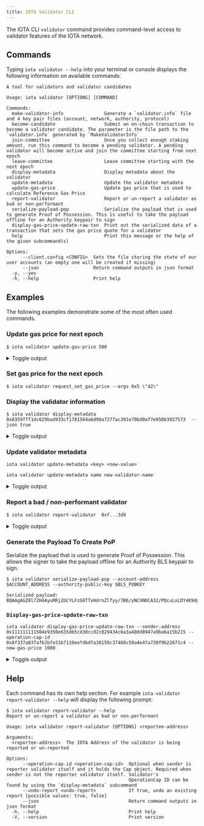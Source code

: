 ```yaml
---
title: IOTA Validator CLI
---
```


The IOTA CLI `validator` command provides command-level access to validator features of the IOTA network.

## Commands

Typing `iota validator --help` into your terminal or console displays the following information on available commands.

```shell
A tool for validators and validator candidates

Usage: iota validator [OPTIONS] [COMMAND]

Commands:
  make-validator-info               Generate a `validator.info` file and 4 key pair files (account, network, authority, protocol)
  become-candidate                  Submit an on-chain transaction to become a validator candidate. The parameter is the file path to the `validator.info` generated by `MakeValidatorInfo`
  join-committee                    Once you collect enough staking amount, run this command to become a pending validator. A pending validator will become active and join the committee starting from next epoch
  leave-committee                   Leave committee starting with the next epoch
  display-metadata                  Display metadata about the validator
  update-metadata                   Update the validator metadata
  update-gas-price                  Update gas price that is used to calculate Reference Gas Price
  report-validator                  Report or un-report a validator as bad or non-performant
  serialize-payload-pop             Serialize the payload that is used to generate Proof of Possession. This is useful to take the payload offline for an Authority keypair to sign
  display-gas-price-update-raw-txn  Print out the serialized data of a transaction that sets the gas price quote for a validator
  help                              Print this message or the help of the given subcommand(s)

Options:
      --client.config <CONFIG>  Sets the file storing the state of our user accounts (an empty one will be created if missing)
      --json                    Return command outputs in json format
  -y, --yes                     
  -h, --help                    Print help
```

## Examples

The following examples demonstrate some of the most often used commands. 

### Update gas price for next epoch

```shell
$ iota validator update-gas-price 500
```


<details>
  <summary>
  Toggle output
  </summary>

```shell
----- Transaction Digest ----
A8z83EqjmgwRNFV6sme6A5tTTTQPjiLgiW76neyvhLud

----- Transaction Data ----
╭───────────────────────────────────────────────────────────────────────────────────────────────────────────────────────────────────────────────────────────────────────────────────────────────────────────────────────────────────────────────────────────────────────────────────────────────────────────────────────╮
│ Transaction Data                                                                                                                                                                                                                                                                                                      │
├───────────────────────────────────────────────────────────────────────────────────────────────────────────────────────────────────────────────────────────────────────────────────────────────────────────────────────────────────────────────────────────────────────────────────────────────────────────────────────┤
│ Sender: 0xf...3d9                                                                                                                                                                                                                                                                                                     │
│ Gas Owner: 0xf...3d9                                                                                                                                                                                                                                                                                                  │
│ Gas Budget: 200000000 NANOS                                                                                                                                                                                                                                                                                           │
│ Gas Price: 1000 NANOS                                                                                                                                                                                                                                                                                                 │
│ Gas Payment:                                                                                                                                                                                                                                                                                                          │
│  ┌──                                                                                                                                                                                                                                                                                                                  │
│  │ ID: 0x8...19e                                                                                                                                                                                                                                                                                                      │
│  │ Version: 1                                                                                                                                                                                                                                                                                                         │
│  │ Digest: 8UEiGYe3KL3S6JPs8uP2sbbx7sMCtzi8yJJ6SyTe9V1x                                                                                                                                                                                                                                                               │
│  └──                                                                                                                                                                                                                                                                                                                  │
│                                                                                                                                                                                                                                                                                                                       │
│ Transaction Kind : Programmable                                                                                                                                                                                                                                                                                       │
│ Inputs: [Object(SharedObject { object_id: 0x0...005, initial_shared_version: SequenceNumber(1), mutable: true }), Object(ImmOrOwnedObject { object_id: 0x4...dbe, version: SequenceNumber(1), digest: o#82z9UUX9iD2Mq9zvciD56kmmDYqjF3iwaFadi3Mk16eJ }), Pure(IOTAPureValue { value_type: Some(U64), value: "500" })] │
│ Commands: [                                                                                                                                                                                                                                                                                                           │
│   MoveCall(0x0...003::iota_system::request_set_gas_price(Input(0),Input(1),Input(2))),                                                                                                                                                                                                                                │
│ ]                                                                                                                                                                                                                                                                                                                     │
│                                                                                                                                                                                                                                                                                                                       │
│                                                                                                                                                                                                                                                                                                                       │
│ Signatures:                                                                                                                                                                                                                                                                                                           │
│  j2FE7GNkHm9+ey0zTQrgfaTXJgGu1vYWmivrVxbUfP56vIrxMFA4XxqEyw7Q8pM1FR+JDPgCsE1kgZRGH6TZDg==                                                                                                                                                                                                                             │
│                                                                                                                                                                                                                                                                                                                       │
╰───────────────────────────────────────────────────────────────────────────────────────────────────────────────────────────────────────────────────────────────────────────────────────────────────────────────────────────────────────────────────────────────────────────────────────────────────────────────────────╯
----- Transaction Effects ----
╭─────────────────────────────────────────────────────────╮
│ Transaction Effects                                     │
├─────────────────────────────────────────────────────────┤
│ Digest: A8z83EqjmgwRNFV6sme6A5tTTTQPjiLgiW76neyvhLud    │
│ Status: Success                                         │
│ Executed Epoch: 5                                       │
│                                                         │
│ Mutated Objects:                                        │
│  ┌──                                                    │
│  │ ID: 0x0...005                                        │
│  │ Owner: Shared                                        │
│  │ Version: 16                                          │
│  │ Digest: ER2L6MxrqKNAsaRd9pWdMwvLzXG3ocGQnytnP9s5QLeh │
│  └──                                                    │
│  ┌──                                                    │
│  │ ID: 0x4...dbe                                        │
│  │ Owner: Account Address ( 0xf45...3d9 )               │
│  │ Version: 16                                          │
│  │ Digest: 4yDkecsKPe8SnacWdECmq1yVDt7MzvpXCxbRGs74PGaB │
│  └──                                                    │
│  ┌──                                                    │
│  │ ID: 0x5...8d1                                        │
│  │ Owner: Object ID: ( 0x000...005 )                    │
│  │ Version: 16                                          │
│  │ Digest: BBu5zHWWX7nnb1XcFu5VLVnKZEU6AqRRarDDjEeBtqWy │
│  └──                                                    │
│  ┌──                                                    │
│  │ ID: 0x8...19e                                        │
│  │ Owner: Account Address ( 0xf45...3d9 )               │
│  │ Version: 16                                          │
│  │ Digest: 4WQp6FYctutMFzf6f2EX68xut71AMubewJ6c7GxpzX7e │
│  └──                                                    │
│                                                         │
│ Shared Objects:                                         │
│  ┌──                                                    │
│  │ ID: 0x0...005                                        │ 
│  │ Version: 15                                          │
│  │ Digest: 6vdobiuiDQpJguDxVbbMNW5ddRqEFkP67C3FWrAVYYuZ │
│  └──                                                    │
│                                                         │
│ Gas Object:                                             │
│  ┌──                                                    │
│  │ ID: 0x8...19e                                        │
│  │ Owner: Account Address ( 0xf45...3d9 )               │
│  │ Version: 16                                          │
│  │ Digest: 4WQp6FYctutMFzf6f2EX68xut71AMubewJ6c7GxpzX7e │
│  └──                                                    │
│                                                         │
│ Gas Cost Summary:                                       │
│  Storage Cost: 31479200                                 │
│  Computation Cost: 1000000                              │
│  Storage Rebate: 0                                      │
│  Non-refundable Storage Fee: 0                          │
│                                                         │
│ Transaction Dependencies:                               │
│  2gqHgPZbjTkDWM9GnVuWU5kT9z2SWN2ggwK3ryxf8aUX           │
│  EmW6DhJWRACNZAvupiTNVacZFLoZxbNJ88mrKVv9DeiJ           │
╰─────────────────────────────────────────────────────────╯
```

</details>


### Set gas price for the next epoch

```shell
$ iota validator request_set_gas_price --args 0x5 \"42\"
```

### Display the validator information

```shell
$ iota validator display-metadata 0x8359fff1dc629bad933cf1781564a6d98a7277ac391e70bd0af7e050b3927573  --json true
```


<details>
  <summary>
  Toggle output
  </summary>

```shell
0x8359fff1dc629bad933cf1781564a6d98a7277ac391e70bd0af7e050b3927573's valdiator status: Active
{
  "iotaAddress": "0x8359fff1dc629bad933cf1781564a6d98a7277ac391e70bd0af7e050b3927573",
  "authorityPubkeyBytes": "lUhBLNuc6bosReVt+jv+BXZboiOjZQyT5tfJbMS1StEyBmPmF7TTuGl2vy/S8zKWGSEbPKPapz46phPZgFRy7TjXEdt6XjBHf/bkEg1atucEzAMPT/6cIx2G5We7wlXK",
  "networkPubkeyBytes": "1JiYHZHJFtuxim7woWhPGdBIe4QPoyvLVgpCRRZwUWg=",
  "protocolPubkeyBytes": "XhjH8q+isy4LP4GS1txLJYl+KQ9kV7b5dnu6C2x4XIk=",
  "proofOfPossessionBytes": "ovRMD5206HPBOoTfx+TgB5NXIKpbra4AuJRVGFSaaFbP2hAAZBDWpP1OD0Nyackf",
  "name": "validator-2.r.iota-rebased-testnet",
  "description": "validator-2.r.iota-rebased-testnet",
  "imageUrl": "",
  "projectUrl": "",
  "netAddress": "/dns/validator-2.r.iota-rebased-testnet.iota.cafe/tcp/8080/http",
  "p2pAddress": "/dns/validator-2.r.iota-rebased-testnet.iota.cafe/udp/8084",
  "primaryAddress": "/dns/validator-2.r.iota-rebased-testnet.iota.cafe/udp/8081",
  "nextEpochAuthorityPubkeyBytes": null,
  "nextEpochProofOfPossession": null,
  "nextEpochNetworkPubkeyBytes": null,
  "nextEpochProtocolPubkeyBytes": null,
  "nextEpochNetAddress": null,
  "nextEpochP2pAddress": null,
  "nextEpochPrimaryAddress": null,
  "votingPower": "2500",
  "operationCapId": "0xa88b6ac306932c77f7bc228690c35104ab8b4cd4a174ace5296d01581ae4f2d5",
  "gasPrice": "1000",
  "commissionRate": "200",
  "nextEpochStake": "2958750000000000",
  "nextEpochGasPrice": "1000",
  "nextEpochCommissionRate": "200",
  "stakingPoolId": "0x4fb963ec2cb115ae2e13818e38f71d3ec8c6c2b892000fe6c119bf518b9b1a85",
  "stakingPoolActivationEpoch": "0",
  "stakingPoolDeactivationEpoch": null,
  "stakingPoolIotaBalance": "2958750000000000",
  "rewardsPool": "939575000000000",
  "poolTokenBalance": "2015128472804164",
  "pendingStake": "0",
  "pendingTotalIotaWithdraw": "0",
  "pendingPoolTokenWithdraw": "0",
  "exchangeRatesId": "0x456fd6d5a041d8c5de2998b4bf8a0cff2217132ae5de0c7017975fa82470ed43",
  "exchangeRatesSize": "6"
}
```
</details>

### Update validator metadata

```shell
iota validator update-metadata <key> <new-value>
```

```shell
iota validator update-metadata name new-validator-name
```


<details>
  <summary>
  Toggle output
  </summary>

```shell
----- Transaction Digest ----
HyVwvTSdHVFibs3du6S89mQ5kNC6FvaMeczAPguNYjss

----- Transaction Data ----
╭─────────────────────────────────────────────────────────────────────────────────────────────────╮
│ Transaction Data                                                                                │
├─────────────────────────────────────────────────────────────────────────────────────────────────┤
│ Sender: 0x111111111504e9350e635d65cd38ccd2c029434c6a3a480d8947a9ba6a15b215                      │
│ Gas Owner: 0x111111111504e9350e635d65cd38ccd2c029434c6a3a480d8947a9ba6a15b215                   │
│ Gas Budget: 200000000 NANOS                                                                     │
│ Gas Price: 1000 NANOS                                                                           │
│ Gas Payment:                                                                                    │
│  ┌──                                                                                            │
│  │ ID: 0x2ed4692a6b32266c21955db5fe4ed85fa1478c17cee9744c68cebdc034344181                       │
│  │ Version: 26                                                                                  │
│  │ Digest: 7EWayTrApAUjaGNTvS77H7tUPeuHxQ1RFZ4rnxpej633                                         │
│  └──                                                                                            │
│                                                                                                 │
│ Transaction Kind: Programmable                                                                  │
│ ╭─────────────────────────────────────────────────────────────────────────────────────────────╮ │
│ │ Input Objects                                                                               │ │
│ ├─────────────────────────────────────────────────────────────────────────────────────────────┤ │
│ │ 0   Shared Object    ID: 0x0000000000000000000000000000000000000000000000000000000000000005 │ │
│ │ 1   Pure Arg: Type: vector<u8>, Value: "new-validator-name"                                 │ │
│ ╰─────────────────────────────────────────────────────────────────────────────────────────────╯ │
│ ╭──────────────────────────────────────────────────────────────────────────────────╮            │
│ │ Commands                                                                         │            │
│ ├──────────────────────────────────────────────────────────────────────────────────┤            │
│ │ 0  MoveCall:                                                                     │            │
│ │  ┌                                                                               │            │
│ │  │ Function:  update_validator_name                                              │            │
│ │  │ Module:    iota_system                                                        │            │
│ │  │ Package:   0x0000000000000000000000000000000000000000000000000000000000000003 │            │
│ │  │ Arguments:                                                                    │            │
│ │  │   Input  0                                                                    │            │
│ │  │   Input  1                                                                    │            │
│ │  └                                                                               │            │
│ ╰──────────────────────────────────────────────────────────────────────────────────╯            │
│                                                                                                 │
│ Signatures:                                                                                     │
│    79tpsgiXFX65rUIFHhqlhBTj6Us59adQXfTdKhhCLuo1OvG6oyJkXzx4VEA17u/yqSVxFkaGYp1LuMbFL4cNCQ==     │
│                                                                                                 │
╰─────────────────────────────────────────────────────────────────────────────────────────────────╯
----- Transaction Effects ----
╭───────────────────────────────────────────────────────────────────────────────────────────────────╮
│ Transaction Effects                                                                               │
├───────────────────────────────────────────────────────────────────────────────────────────────────┤
│ Digest: HyVwvTSdHVFibs3du6S89mQ5kNC6FvaMeczAPguNYjss                                              │
│ Status: Success                                                                                   │
│ Executed Epoch: 39                                                                                │
│ Mutated Objects:                                                                                  │
│  ┌──                                                                                              │
│  │ ID: 0x0000000000000000000000000000000000000000000000000000000000000005                         │
│  │ Owner: Shared                                                                                  │
│  │ Version: 112                                                                                   │
│  │ Digest: 5BoJQhssNo5smzUddV8rRvaDCGiWvZotVmx3cbh26q4K                                           │
│  └──                                                                                              │
│  ┌──                                                                                              │
│  │ ID: 0x2ed4692a6b32266c21955db5fe4ed85fa1478c17cee9744c68cebdc034344181                         │
│  │ Owner: Account Address ( 0x111111111504e9350e635d65cd38ccd2c029434c6a3a480d8947a9ba6a15b215 )  │
│  │ Version: 112                                                                                   │
│  │ Digest: DNZiGcn27ByW5QY3ZbSpX2CjwQyRkVxX6R7i8CKTZ55h                                           │
│  └──                                                                                              │
│  ┌──                                                                                              │
│  │ ID: 0x5b890eaf2abcfa2ab90b77b8e6f3d5d8609586c3e583baf3dccd5af17edf48d1                         │
│  │ Owner: Object ID: ( 0x0000000000000000000000000000000000000000000000000000000000000005 )       │
│  │ Version: 112                                                                                   │
│  │ Digest: 3aYHFk32MvmVmC3EoBkxFCxUAQaoNUd2LNRBYy4DYTDq                                           │
│  └──                                                                                              │
│ Shared Objects:                                                                                   │
│  ┌──                                                                                              │
│  │ ID: 0x0000000000000000000000000000000000000000000000000000000000000005                         │
│  │ Version: 111                                                                                   │
│  │ Digest: 7BxrwgHL3v2WEzt1Fxa93HL27n7e5fhckCMmuhdeHra7                                           │
│  └──                                                                                              │
│ Gas Object:                                                                                       │
│  ┌──                                                                                              │
│  │ ID: 0x2ed4692a6b32266c21955db5fe4ed85fa1478c17cee9744c68cebdc034344181                         │
│  │ Owner: Account Address ( 0x111111111504e9350e635d65cd38ccd2c029434c6a3a480d8947a9ba6a15b215 )  │
│  │ Version: 112                                                                                   │
│  │ Digest: DNZiGcn27ByW5QY3ZbSpX2CjwQyRkVxX6R7i8CKTZ55h                                           │
│  └──                                                                                              │
│ Gas Cost Summary:                                                                                 │
│    Storage Cost: 35697200 NANOS                                                                   │
│    Computation Cost: 1000000 NANOS                                                                │
│    Storage Rebate: 35636400 NANOS                                                                 │
│    Non-refundable Storage Fee: 0 NANOS                                                            │
│                                                                                                   │
│ Transaction Dependencies:                                                                         │
│    2QvVh6TYRBLgsB2PT3388hEvAoRmNsYkLsjyz2KnG6fH                                                   │
│    6grSKcoWbjpzH8xD1rrqPzLqkccf5NW9t1nV4McEsXbE                                                   │
│    HHRccKiYZ9HP9dDdDv4bNQRUtuw8P9e3ZFPpr3X6c9Zb                                                   │
╰───────────────────────────────────────────────────────────────────────────────────────────────────╯
```
</details>

### Report a bad / non-performant validator

```shell
$ iota validator report-validator  0xf...3d9
```


<details>
  <summary>
  Toggle output
  </summary>


```shell
----- Transaction Digest ----
8jVYrpuRBmdSLP37MsQGRqUqE3kE2m8XiSS4TG4aJwXf

----- Transaction Data ----
╭──────────────────────────────────────────────────────────────────────────────────────────────────────────────────────────────────────────────────────────────────────────────────────────────────────────────────────────────────────────────────────────────────────────────────────────────────────────────────────────────────╮
│ Transaction Data                                                                                                                                                                                                                                                                                                                 │
├──────────────────────────────────────────────────────────────────────────────────────────────────────────────────────────────────────────────────────────────────────────────────────────────────────────────────────────────────────────────────────────────────────────────────────────────────────────────────────────────────┤
│ Sender: 0xf...3d9                                                                                                                                                                                                                                                                                                                │
│ Gas Owner: 0xf...3d9                                                                                                                                                                                                                                                                                                             │
│ Gas Budget: 200000000 NANOS                                                                                                                                                                                                                                                                                                      │
│ Gas Price: 1000 NANOS                                                                                                                                                                                                                                                                                                            │
│ Gas Payment:                                                                                                                                                                                                                                                                                                                     │
│  ┌──                                                                                                                                                                                                                                                                                                                             │
│  │ ID: 0x8...19e                                                                                                                                                                                                                                                                                                                 │
│  │ Version: 16                                                                                                                                                                                                                                                                                                                   │
│  │ Digest: 4WQp6FYctutMFzf6f2EX68xut71AMubewJ6c7GxpzX7e                                                                                                                                                                                                                                                                          │
│  └──                                                                                                                                                                                                                                                                                                                             │
│                                                                                                                                                                                                                                                                                                                                  │
│ Transaction Kind : Programmable                                                                                                                                                                                                                                                                                                  │
│ Inputs: [Object(SharedObject { object_id: 0x0...005, initial_shared_version: SequenceNumber(1), mutable: true }), Object(ImmOrOwnedObject { object_id: 0x4...dbe, version: SequenceNumber(16), digest: o#4yDkecsKPe8SnacWdECmq1yVDt7MzvpXCxbRGs74PGaB }), Pure(IOTAPureValue { value_type: Some(Address), value: "0xf...3d9" })] │
│ Commands: [                                                                                                                                                                                                                                                                                                                      │
│   MoveCall(0x0...003::iota_system::report_validator(Input(0),Input(1),Input(2))),                                                                                                                                                                                                                                                │
│ ]                                                                                                                                                                                                                                                                                                                                │
│                                                                                                                                                                                                                                                                                                                                  │
│                                                                                                                                                                                                                                                                                                                                  │
│ Signatures:                                                                                                                                                                                                                                                                                                                      │
│  7lJ9ezA1qjGk7nyFCESgLlg/tkVSy46dDkRgJzwgWP3qA+kAjJV8YVWFjJf2r6aLgWgCZCKnka9bkcp1V5jBAA==                                                                                                                                                                                                                                        │
│                                                                                                                                                                                                                                                                                                                                  │
╰──────────────────────────────────────────────────────────────────────────────────────────────────────────────────────────────────────────────────────────────────────────────────────────────────────────────────────────────────────────────────────────────────────────────────────────────────────────────────────────────────╯
----- Transaction Effects ----
╭───────────────────────────────────────────────────────────────────────────────────────────────────────────────────────────────────────────────────────────────────────────────────────────────────────────────────────────────────────────────────────────────────────────────────────────────────────╮
│ Transaction Effects                                                                                                                                                                                                                                                                                   │
├───────────────────────────────────────────────────────────────────────────────────────────────────────────────────────────────────────────────────────────────────────────────────────────────────────────────────────────────────────────────────────────────────────────────────────────────────────┤
│ Digest: 8jVYrpuRBmdSLP37MsQGRqUqE3kE2m8XiSS4TG4aJwXf                                                                                                                                                                                                                                                  │
│ Status: Failure { error: "MoveAbort(MoveLocation { module: ModuleId { address: 0000000000000000000000000000000000000000000000000000000000000003, name: Identifier(\"iota_system_state_inner\") }, function: 16, instruction: 12, function_name: Some(\"report_validator_impl\") }, 3) in command 0" } │
│ Executed Epoch: 8                                                                                                                                                                                                                                                                                     │
│                                                                                                                                                                                                                                                                                                       │
│ Mutated Objects:                                                                                                                                                                                                                                                                                      │
│  ┌──                                                                                                                                                                                                                                                                                                  │
│  │ ID: 0x0...005                                                                                                                                                                                                                                                                                      │
│  │ Owner: Shared                                                                                                                                                                                                                                                                                      │
│  │ Version: 25                                                                                                                                                                                                                                                                                        │
│  │ Digest: 5N5zyTyFCqAkyz44FGrpr6cYdXcwk4eUCHKzyAZqehMB                                                                                                                                                                                                                                               │
│  └──                                                                                                                                                                                                                                                                                                  │
│  ┌──                                                                                                                                                                                                                                                                                                  │
│  │ ID: 0x4...dbe                                                                                                                                                                                                                                                                                      │
│  │ Owner: Account Address ( 0xf...3d9 )                                                                                                                                                                                                                                                               │
│  │ Version: 25                                                                                                                                                                                                                                                                                        │
│  │ Digest: HCEr5bcJhKo5jfRx2gsXxGSkpcq6tm8nFGSxxwoPpkNz                                                                                                                                                                                                                                               │
│  └──                                                                                                                                                                                                                                                                                                  │
│  ┌──                                                                                                                                                                                                                                                                                                  │
│  │ ID: 0x8...19e                                                                                                                                                                                                                                                                                      │
│  │ Owner: Account Address ( 0xf...3d9 )                                                                                                                                                                                                                                                               │
│  │ Version: 25                                                                                                                                                                                                                                                                                        │
│  │ Digest: BTzMmVABwEKXoiLsTZ79Li97Eo6HPtNtWTvib8Eq1yrH                                                                                                                                                                                                                                               │
│  └──                                                                                                                                                                                                                                                                                                  │
│                                                                                                                                                                                                                                                                                                       │
│ Shared Objects:                                                                                                                                                                                                                                                                                       │
│  ┌──                                                                                                                                                                                                                                                                                                  │
│  │ ID: 0x0...005                                                                                                                                                                                                                                                                                      │
│  │ Version: 24                                                                                                                                                                                                                                                                                        │
│  │ Digest: BiS4pKAX3KGXbJrk4oZijy6ggKHDZJd9qPUDWxLEoNR1                                                                                                                                                                                                                                               │
│  └──                                                                                                                                                                                                                                                                                                  │
│                                                                                                                                                                                                                                                                                                       │
│ Gas Object:                                                                                                                                                                                                                                                                                           │
│  ┌──                                                                                                                                                                                                                                                                                                  │
│  │ ID: 0x8...19e                                                                                                                                                                                                                                                                                      │
│  │ Owner: Account Address ( 0xf...3d9 )                                                                                                                                                                                                                                                               │
│  │ Version: 25                                                                                                                                                                                                                                                                                        │
│  │ Digest: BTzMmVABwEKXoiLsTZ79Li97Eo6HPtNtWTvib8Eq1yrH                                                                                                                                                                                                                                               │
│  └──                                                                                                                                                                                                                                                                                                  │
│                                                                                                                                                                                                                                                                                                       │
│ Gas Cost Summary:                                                                                                                                                                                                                                                                                     │
│  Storage Cost: 4195200                                                                                                                                                                                                                                                                                │
│  Computation Cost: 1000000                                                                                                                                                                                                                                                                            │
│  Storage Rebate: 31164408                                                                                                                                                                                                                                                                             │
│  Non-refundable Storage Fee: 314792                                                                                                                                                                                                                                                                   │
│                                                                                                                                                                                                                                                                                                       │
│ Transaction Dependencies:                                                                                                                                                                                                                                                                             │
│  2gqHgPZbjTkDWM9GnVuWU5kT9z2SWN2ggwK3ryxf8aUX                                                                                                                                                                                                                                                         │
│  A8z83EqjmgwRNFV6sme6A5tTTTQPjiLgiW76neyvhLud                                                                                                                                                                                                                                                         │
│  B8p4pVC5pzFQRVpZ73nZfAWMt7sL4iH4x4AbDviYWuzF                                                                                                                                                                                                                                                         │
╰───────────────────────────────────────────────────────────────────────────────────────────────────────────────────────────────────────────────────────────────────────────────────────────────────────────────────────────────────────────────────────────────────────────────────────────────────────╯
```

</details>


### Generate the Payload To Create PoP

Serialize the payload that is used to generate Proof of Possession. This allows the signer to take the payload offline for an Authority BLS keypair to sign.
```shell
$ iota validator serialize-payload-pop --account-address $ACCOUNT_ADDRESS --authority-public-key $BLS_PUBKEY
```

```shell
Serialized payload: BQAAgAGZ8l72H4AyuRRjZGCYLFzG8TTvHdrnZlfyy/7B6/yNCXN0CA32/PDcuLxLDY4K9dgOu/8rTFmfVPQtYxLfwxQnYHjBzDR+u77FGYviWFE/OGuTDQLCdJqAPiMwlV69GhARERERFQTpNQ5jXWXNOMzSwClDTGo6SA2JR6m6ahWyFQAAAAAAAAAA
```

### `Display-gas-price-update-raw-txn`

```shell
iota validator display-gas-price-update-raw-txn --sender-address 0x111111111504e9350e635d65cd38ccd2c029434c6a3a480d8947a9ba6a15b215 --operation-cap-id 0x8f337a037af62bfe31b7119eefdbdfa38159c37460c59a4e4fa730f9b22671c4 --new-gas-price 1000
```

<details>
  <summary>
  Toggle output
  </summary>

```shell
Transaction: V1(TransactionDataV1 { kind: ProgrammableTransaction(ProgrammableTransaction { inputs: [Object(SharedObject { id: 0x0000000000000000000000000000000000000000000000000000000000000005, initial_shared_version: SequenceNumber(1), mutable: true }), Object(ImmOrOwnedObject((0x8f337a037af62bfe31b7119eefdbdfa38159c37460c59a4e4fa730f9b22671c4, SequenceNumber(26), o#5XwiVLt4h46Na4BjjHWyuohU8DqqZ68DvFfGGgTHP2xg))), Pure([232, 3, 0, 0, 0, 0, 0, 0])], commands: [MoveCall(ProgrammableMoveCall { package: 0x0000000000000000000000000000000000000000000000000000000000000003, module: Identifier("iota_system"), function: Identifier("request_set_gas_price"), type_arguments: [], arguments: [Input(0), Input(1), Input(2)] })] }), sender: 0x111111111504e9350e635d65cd38ccd2c029434c6a3a480d8947a9ba6a15b215, gas_data: GasData { payment: [(0x2ed4692a6b32266c21955db5fe4ed85fa1478c17cee9744c68cebdc034344181, SequenceNumber(112), o#DNZiGcn27ByW5QY3ZbSpX2CjwQyRkVxX6R7i8CKTZ55h)], owner: 0x111111111504e9350e635d65cd38ccd2c029434c6a3a480d8947a9ba6a15b215, price: 1000, budget: 200000000 }, expiration: None }), 
Serialized transaction: "AAADAQEAAAAAAAAAAAAAAAAAAAAAAAAAAAAAAAAAAAAAAAAABQEAAAAAAAAAAQEAjzN6A3r2K/4xtxGe79vfo4FZw3RgxZpOT6cw+bImccQaAAAAAAAAACBDXAnuGQCvycBcBmo4dLuKWzyqw1BhqUVK2Yg/gbjYsQAI6AMAAAAAAAABAAAAAAAAAAAAAAAAAAAAAAAAAAAAAAAAAAAAAAAAAAADC2lvdGFfc3lzdGVtFXJlcXVlc3Rfc2V0X2dhc19wcmljZQADAQAAAQEAAQIAERERERUE6TUOY11lzTjM0sApQ0xqOkgNiUepumoVshUBLtRpKmsyJmwhlV21/k7YX6FHjBfO6XRMaM69wDQ0QYFwAAAAAAAAACC30m1aeN9+ac3WojduzLcSD32BTEtFHrpe6BPieOiuwBEREREVBOk1DmNdZc04zNLAKUNMajpIDYlHqbpqFbIV6AMAAAAAAAAAwusLAAAAAAA="
```
</details>

## Help

Each command has its own help section. For example `iota validator report-validator --help` will display the following prompt:

```shell
$ iota validator report-validator --help
Report or un-report a validator as bad or non-performant

Usage: iota validator report-validator [OPTIONS] <reportee-address>

Arguments:
  <reportee-address>  The IOTA Address of the validator is being reported or un-reported

Options:
      --operation-cap-id <operation-cap-id>  Optional when sender is reporter validator itself and it holds the Cap object. Required when sender is not the reporter validator itself. Validator's
                                             OperationCap ID can be found by using the `display-metadata` subcommand
      --undo-report <undo-report>            If true, undo an existing report [possible values: true, false]
      --json                                 Return command outputs in json format
  -h, --help                                 Print help
  -V, --version                              Print version
```

